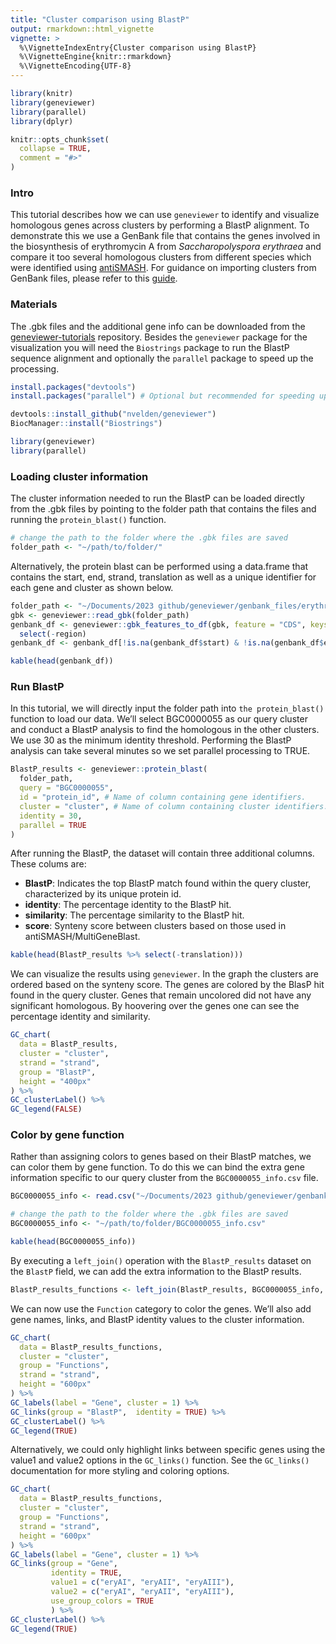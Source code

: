```yaml
---
title: "Cluster comparison using BlastP"
output: rmarkdown::html_vignette
vignette: >
  %\VignetteIndexEntry{Cluster comparison using BlastP}
  %\VignetteEngine{knitr::rmarkdown}
  %\VignetteEncoding{UTF-8}
---
```


```r
library(knitr)
library(geneviewer)
library(parallel)
library(dplyr)

knitr::opts_chunk$set(
  collapse = TRUE,
  comment = "#>"
)
```

### Intro

This tutorial describes how we can use `geneviewer` to identify and visualize homologous genes across clusters by performing a BlastP alignment. To demonstrate this we use a GenBank file that contains the genes involved in the biosynthesis of erythromycin A from *Saccharopolyspora erythraea* and compare it too several homologous clusters from different species which were identified using [antiSMASH](https://antismash.secondarymetabolites.org/#!/start). For guidance on importing clusters from GenBank files, please refer to this [guide](https://nvelden.github.io/geneviewer/articles/LoadGenBankFiles.html).

### Materials

The .gbk files and the additional gene info can be downloaded from the [geneviewer-tutorials](https://github.com/nvelden/geneviewer-tutorials/tree/main/Cluster%20comparison%20using%20BlastP) repository. Besides the `geneviewer` package for the visualization you will need the `Biostrings` package to run the BlastP sequence alignment and optionally the `parallel` package to speed up the processing.

```r
install.packages("devtools")
install.packages("parallel") # Optional but recommended for speeding up processing

devtools::install_github("nvelden/geneviewer")
BiocManager::install("Biostrings")

library(geneviewer)
library(parallel) 
```

### Loading cluster information

The cluster information needed to run the BlastP can be loaded directly from the .gbk files by pointing to the folder path that contains the files and running the `protein_blast()` function.

```r
# change the path to the folder where the .gbk files are saved
folder_path <- "~/path/to/folder/"
```

Alternatively, the protein blast can be performed using a data.frame that contains the start, end, strand, translation as well as a unique identifier for each gene and cluster as shown below.

```r
folder_path <- "~/Documents/2023 github/geneviewer/genbank_files/erythromycin"
gbk <- geneviewer::read_gbk(folder_path)
genbank_df <- geneviewer::gbk_features_to_df(gbk, feature = "CDS", keys = c("protein_id", "region", "translation")) %>% 
  select(-region)
genbank_df <- genbank_df[!is.na(genbank_df$start) & !is.na(genbank_df$end), ]
```

```r
kable(head(genbank_df))
```

### Run BlastP

In this tutorial, we will directly input the folder path into `the protein_blast()` function to load our data. We'll select BGC0000055 as our query cluster and conduct a BlastP analysis to find the homologous in the other clusters. We use 30 as the minimum identity threshold. Performing the BlastP analysis can take several minutes so we set parallel processing to TRUE.

```r
BlastP_results <- geneviewer::protein_blast(
  folder_path,
  query = "BGC0000055",
  id = "protein_id", # Name of column containing gene identifiers. 
  cluster = "cluster", # Name of column containing cluster identifiers. 
  identity = 30,
  parallel = TRUE
)
```

After running the BlastP, the dataset will contain three additional columns. These colums are:

-   **BlastP**: Indicates the top BlastP match found within the query cluster, characterized by its unique protein id.
-   **identity**: The percentage identity to the BlastP hit.
-   **similarity**: The percentage similarity to the BlastP hit.
-   **score**: Synteny score between clusters based on those used in antiSMASH/MultiGeneBlast. 

```r
kable(head(BlastP_results %>% select(-translation)))
```

We can visualize the results using `geneviewer`. In the graph the clusters are ordered based on the synteny score. The genes are colored by the BlasP hit found in the query cluster. Genes that remain uncolored did not have any significant homologous. By hoovering over the genes one can see the percentage identity and similarity.

```r
GC_chart(
  data = BlastP_results,
  cluster = "cluster",
  strand = "strand",
  group = "BlastP",
  height = "400px"
) %>%
GC_clusterLabel() %>%
GC_legend(FALSE)
```

### Color by gene function

Rather than assigning colors to genes based on their BlastP matches, we can color them by gene function. To do this we can bind the extra gene information specific to our query cluster from the `BGC0000055_info.csv` file. 

```r
BGC0000055_info <- read.csv("~/Documents/2023 github/geneviewer/genbank_files/erythromycin/BGC0000055_info.csv")
```

```r
# change the path to the folder where the .gbk files are saved
BGC0000055_info <- "~/path/to/folder/BGC0000055_info.csv"
```

```r
kable(head(BGC0000055_info))
```

By executing a `left_join()` operation with the `BlastP_results` dataset on the `BlastP` field, we can add the extra information to the BlastP results. 

```r
BlastP_results_functions <- left_join(BlastP_results, BGC0000055_info, by = dplyr::join_by(BlastP == protein_id ) )
```

We can now use the `Function` category to color the genes. We'll also add gene names, links, and BlastP identity values to the cluster information.

```r
GC_chart(
  data = BlastP_results_functions,
  cluster = "cluster",
  group = "Functions",
  strand = "strand",
  height = "600px"
) %>%
GC_labels(label = "Gene", cluster = 1) %>% 
GC_links(group = "BlastP",  identity = TRUE) %>%  
GC_clusterLabel() %>%
GC_legend(TRUE)
```

Alternatively, we could only highlight links between specific genes using the value1 and value2 options in the `GC_links()` function. See the `GC_links()` documentation for more styling and coloring options.

```r
GC_chart(
  data = BlastP_results_functions,
  cluster = "cluster",
  group = "Functions",
  strand = "strand",
  height = "600px"
) %>%
GC_labels(label = "Gene", cluster = 1) %>% 
GC_links(group = "Gene",  
         identity = TRUE, 
         value1 = c("eryAI", "eryAII", "eryAIII"), 
         value2 = c("eryAI", "eryAII", "eryAIII"), 
         use_group_colors = TRUE
         ) %>%  
GC_clusterLabel() %>%
GC_legend(TRUE)
```



